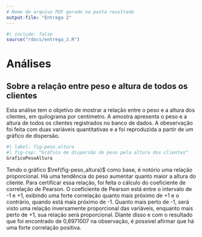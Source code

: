 ```yaml
---
# Nome do arquivo PDF gerado na pasta resultado
output-file: "Entrega 2"
---
```


```r
#| include: false
source("rdocs/entrega_2.R")
```

# Análises

## Sobre a relação entre peso e altura de todos os clientes
 
 Esta análise tem o objetivo de mostrar a relação entre o peso e a altura dos clientes, em quilograma por centímetro. A amostra apresenta o peso e a altura de todos os clientes registrados no banco de dados. A obeservação foi feita com duas variáveis quantitativas e a foi reproduzida a partir de um gráfico de dispersão.

```r
#| label: fig-peso_altura
#| fig-cap: "Gráfico de dispersão do peso pela altura dos clientes"
GraficoPesoAltura
```
 
 Tendo o gráfico $\ref{fig-peso_altura}$ como base, é notório uma relação proporcional. Há uma tendência do peso aumentar quanto maior a altura do cliente. Para certificar essa relação, foi feita o cálculo do coeficiente de correlação de Pearson. O coeficiente de Pearson está entre o intervalo de -1 e +1, exibindo uma forte correlação quanto mais próximo de +1 e o contrário, quando está mais próximo de -1. Quanto mais perto de -1, será visto uma relação inversamente proporcional das variáveis, enquanto mais perto de +1, sua relação será proporcional. Diante disso e com o resultado que foi encontrado de 0,6971007 na observação, é possível afirmar que há uma forte correlação positiva.


